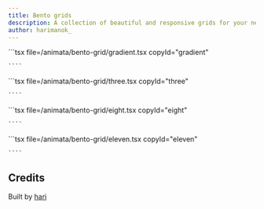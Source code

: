 ```yaml
---
title: Bento grids
description: A collection of beautiful and responsive grids for your next project.
author: harimanok_
---
```



<ComponentList className="flex flex-col">
  <ComponentListItem copyId="gradient" className="flex-1 w-full">
    <Gradient />
    ```tsx file=<rootDir>/animata/bento-grid/gradient.tsx copyId="gradient"

    ````

  </ComponentListItem>

  <ComponentListItem copyId="three" className="flex-1 w-full">
    <Three className="w-full" />
    ```tsx file=<rootDir>/animata/bento-grid/three.tsx copyId="three"

    ````

  </ComponentListItem>

  <ComponentListItem copyId="eight" className="flex-1 w-full">
    <Eight className="w-full" />
    ```tsx file=<rootDir>/animata/bento-grid/eight.tsx copyId="eight"

    ````

  </ComponentListItem>

  <ComponentListItem copyId="eleven" className="flex-1 w-full">
    <Eleven className="w-full" />
    ```tsx file=<rootDir>/animata/bento-grid/eleven.tsx copyId="eleven"

    ````

  </ComponentListItem>
</ComponentList>

## Credits

Built by [hari](https://github.com/hari)
